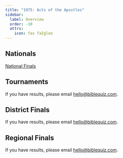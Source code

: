 ```yaml
---
title: "1975: Acts of the Apostles"
sidebar:
  label: Overview
  order: -10
  attrs:
    icon: fas faIgloo
---
```



<ScripturePortionCover season={1975} />

## Nationals
<a href="/tbq/seasons/1975/nationals/" class="btn btn-primary">National Finals</a>

## Tournaments
If you have results, please email [hello@biblequiz.com](mailto:hello@biblequiz.com).

## District Finals
If you have results, please email [hello@biblequiz.com](mailto:hello@biblequiz.com).

## Regional Finals
If you have results, please email [hello@biblequiz.com](mailto:hello@biblequiz.com).
